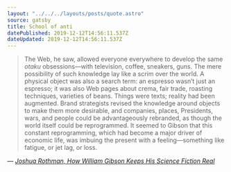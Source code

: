 ```yaml
---
layout: "../../../layouts/posts/quote.astro"
source: gatsby
title: School of anti
datePublished: 2019-12-12T14:56:11.537Z
dateUpdated: 2019-12-12T14:56:11.537Z
---
```


> The Web, he saw, allowed everyone everywhere to develop the same _otaku_ obsessions—with television, coffee, sneakers, guns. The mere possibility of such knowledge lay like a scrim over the world. A physical object was also a search term: an espresso wasn’t just an espresso; it was also Web pages about crema, fair trade, roasting techniques, varieties of beans. Things were texts; reality had been augmented. Brand strategists revised the knowledge around objects to make them more desirable, and companies, places, Presidents, wars, and people could be advantageously rebranded, as though the world itself could be reprogrammed. It seemed to Gibson that this constant reprogramming, which had become a major driver of economic life, was imbuing the present with a feeling—something like fatigue, or jet lag, or loss.

— <cite>[Joshua Rothman, _How William Gibson Keeps His Science Fiction Real_](https://www.newyorker.com/magazine/2019/12/16/how-william-gibson-keeps-his-science-fiction-real)</cite>
